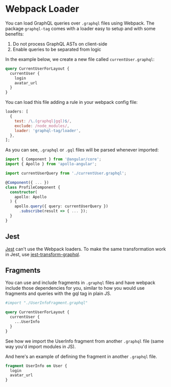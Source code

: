 # Webpack Loader

You can load GraphQL queries over `.graphql` files using Webpack. The package `graphql-tag` comes with a loader easy to setup and with some benefits:

1. Do not process GraphQL ASTs on client-side
1. Enable queries to be separated from logic

In the example below, we create a new file called `currentUser.graphql`:

```graphql filename="currentUser.graphql"
query CurrentUserForLayout {
  currentUser {
    login
    avatar_url
  }
}
```

You can load this file adding a rule in your webpack config file:

```js
loaders: [
  {
    test: /\.(graphql|gql)$/,
    exclude: /node_modules/,
    loader: 'graphql-tag/loader',
  },
];
```

As you can see, `.graphql` or `.gql` files will be parsed whenever imported:

```ts
import { Component } from '@angular/core';
import { Apollo } from 'apollo-angular';

import currentUserQuery from './currentUser.graphql';

@Component({ ... })
class ProfileComponent {
  constructor(
    apollo: Apollo
  ) {
    apollo.query({ query: currentUserQuery })
      .subscribe(result => { ... });
  }
}
```

## Jest

[Jest](https://facebook.github.io/jest/) can't use the Webpack loaders. To make the same transformation work in Jest, use [jest-transform-graphql](https://github.com/remind101/jest-transform-graphql).

## Fragments

You can use and include fragments in `.graphql` files and have webpack include those dependencies for you, similar to how you would use fragments and queries with the gql tag in plain JS.

```graphql
#import "./UserInfoFragment.graphql"

query CurrentUserForLayout {
  currentUser {
    ...UserInfo
  }
}
```

See how we import the UserInfo fragment from another `.graphql` file (same way you'd import modules in JS).

And here's an example of defining the fragment in another `.graphql` file.

```graphql
fragment UserInfo on User {
  login
  avatar_url
}
```
